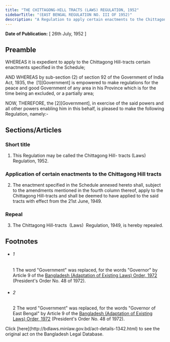 ```yaml
---
title: "THE CHITTAGONG-HILL TRACTS (LAWS) REGULATION, 1952"
sidebarTitle: "(EAST BENGAL REGULATION NO. III OF 1952)"
description: "A Regulation to apply certain enactments to the Chittagong Hill-tracts."
---
```


**Date of Publication:** [ 26th July, 1952 ]

## Preamble

WHEREAS it is expedient to apply to the Chittagong Hill-tracts certain enactments specified in the Schedule;

AND WHEREAS by sub-section (2) of section 92 of the Government of India Act, 1935, the  [1][Government] is empowered to make regulations for the peace and good Government of any area in his Province which is for the time being an excluded, or a partially area;

NOW, THEREFORE, the [2][Government], in exercise of the said powers and all other powers enabling him in this behalf, is pleased to make the following Regulation, namely:-

## Sections/Articles

### Short title

1. This Regulation may be called the Chittagong Hill- tracts (Laws) Regulation, 1952.

### Application of certain enactments to the Chittagong Hill tracts

2. The enactment specified in the Schedule annexed hereto shall, subject to the amendments mentioned in the fourth column thereof, apply to the Chittagong Hill-tracts and shall be deemed to have applied to the said tracts with effect from the 21st June, 1949.

### Repeal

3. The Chittagong Hill-tracts  (Laws)  Regulation, 1949, is hereby repealed.

## Footnotes

- ###### 1

  1 The word "Government" was replaced, for the words "Governor" by Article 9 of the [Bangladesh (Adaptation of Existing Laws) Order, 1972](/laws/volume-15/act-388 "Bangladesh (Adaptation of Existing Laws) Order, 1972 ") (President's Order No. 48 of 1972).

- ###### 2

  2 The word "Government" was replaced, for the words "Governor of East Bengal" by Article 9 of the [Bangladesh (Adaptation of Existing Laws) Order, 1972](/laws/volume-15/act-388 "Bangladesh (Adaptation of Existing Laws) Order, 1972 ") (President's Order No. 48 of 1972).

<Note>
  Click [here](http://bdlaws.minlaw.gov.bd/act-details-1342.html) to see the original act on the Bangladesh Legal Database.
</Note>
